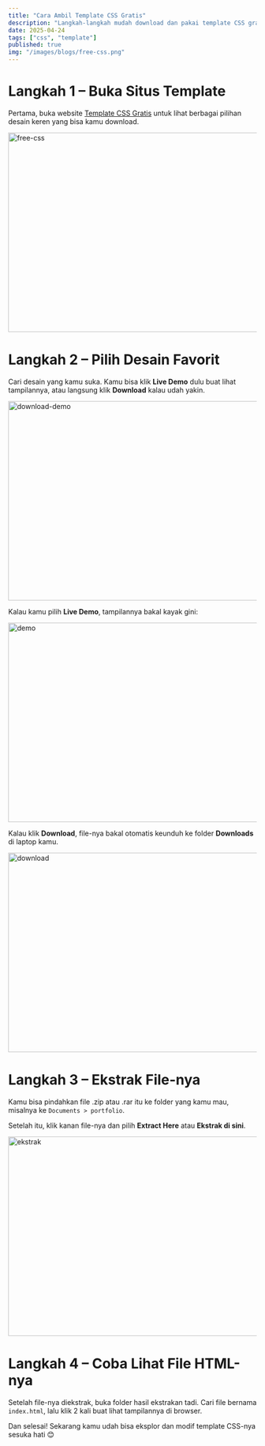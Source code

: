 ```yaml
---
title: "Cara Ambil Template CSS Gratis"
description: "Langkah-langkah mudah download dan pakai template CSS gratis"
date: 2025-04-24
tags: ["css", "template"]
published: true
img: "/images/blogs/free-css.png"
---
```


# Langkah 1 – Buka Situs Template

Pertama, buka website [Template CSS Gratis](https://www.free-css.com/free-css-templates) untuk lihat berbagai pilihan desain keren yang bisa kamu download.

<Image src="/images/blogs/free-css.png" width="718" height="404" alt="free-css" />

# Langkah 2 – Pilih Desain Favorit

Cari desain yang kamu suka. Kamu bisa klik **Live Demo** dulu buat lihat tampilannya, atau langsung klik **Download** kalau udah yakin.

<Image src="/images/blogs/download-demo.png" width="718" height="404" alt="download-demo" />

Kalau kamu pilih **Live Demo**, tampilannya bakal kayak gini:

<Image src="/images/blogs/demo.png" width="718" height="404" alt="demo" />

Kalau klik **Download**, file-nya bakal otomatis keunduh ke folder **Downloads** di laptop kamu.

<Image src="/images/blogs/download.png" width="718" height="404" alt="download" />

# Langkah 3 – Ekstrak File-nya

Kamu bisa pindahkan file .zip atau .rar itu ke folder yang kamu mau, misalnya ke `Documents > portfolio`.

Setelah itu, klik kanan file-nya dan pilih **Extract Here** atau **Ekstrak di sini**.

<Image src="/images/blogs/ekstrak.png" width="718" height="404" alt="ekstrak" />

# Langkah 4 – Coba Lihat File HTML-nya

Setelah file-nya diekstrak, buka folder hasil ekstrakan tadi. Cari file bernama `index.html`, lalu klik 2 kali buat lihat tampilannya di browser.

Dan selesai! Sekarang kamu udah bisa eksplor dan modif template CSS-nya sesuka hati 😊
